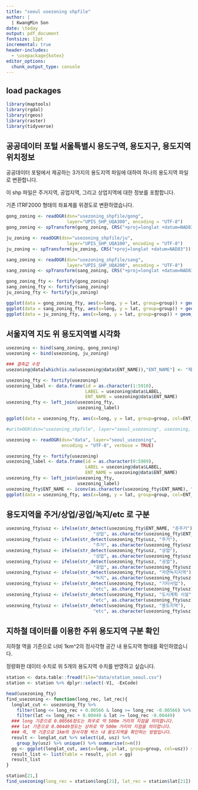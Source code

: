 ```yaml
---
title: "seoul usezoning shpfile"
author: |
  | KwangMin Son
date: \today
output: pdf_document
fontsize: 12pt
incremental: true
header-includes:
  - \usepackage{kotex}
editor_options: 
  chunk_output_type: console
---
```


## load packages
```r
library(maptools)
library(rgdal)
library(rgeos)
library(raster)
library(tidyverse)
```

## **공공데이터 포털 서울특별시 용도구역, 용도지구, 용도지역 위치정보**

공공데이터 포털에서 제공하는 3가지의 용도지역 파일에 대하여 하나의 용도지역 파일로 변환합니다.

이 shp 파일은 주거지역, 공업지역, 그리고 상업지역에 대한 정보를 포함합니다.

기존 ITRF2000 형태의 좌표계를 위경도로 변환하였습니다.

```r
gong_zoning <- readOGR(dsn="usezoning_shpfile/gong",
                       layer="UPIS_SHP_UQA300", encoding = "UTF-8")
gong_zoning <- spTransform(gong_zoning, CRS("+proj=longlat +datum=NAD83"))

ju_zoning <- readOGR(dsn="usezoning_shpfile/ju",
                       layer="UPIS_SHP_UQA100", encoding = "UTF-8")
ju_zoning <- spTransform(ju_zoning, CRS("+proj=longlat +datum=NAD83"))

sang_zoning <- readOGR(dsn="usezoning_shpfile/sang",
                       layer="UPIS_SHP_UQA200", encoding = "UTF-8")
sang_zoning <- spTransform(sang_zoning, CRS("+proj=longlat +datum=NAD83"))

gong_zoning_fty <- fortify(gong_zoning)
sang_zoning_fty <- fortify(sang_zoning)
ju_zoning_fty <- fortify(ju_zoning)

ggplot(data = gong_zoning_fty, aes(x=long, y = lat, group=group)) + geom_path()
ggplot(data = sang_zoning_fty, aes(x=long, y = lat, group=group)) + geom_path()
ggplot(data = ju_zoning_fty, aes(x=long, y = lat, group=group)) + geom_path()
```


## 서울지역 지도 위 용도지역별 시각화
```r
usezoning <- bind(sang_zoning, gong_zoning)
usezoning <- bind(usezoning, ju_zoning)

### 결측값 수정
usezoning@data[which(is.na(usezoning@data$ENT_NAME)),"ENT_NAME"] <- "제1종일반주거지역"

usezoning_fty <- fortify(usezoning)
usezoning_label <- data.frame(id = as.character(1:5910),
                              LABEL = usezoning@data$LABEL,
                              ENT_NAME = usezoning@data$ENT_NAME)
usezoning_fty <- left_join(usezoning_fty,
                           usezoning_label)

ggplot(data = usezoning_fty, aes(x=long, y = lat, group=group, col=ENT_NAME)) + geom_path()

#writeOGR(dsn="usezoning_shpfile", layer="seoul_usezoning", usezoning, driver="ESRI Shapefile")
```

```r
usezoning <- readOGR(dsn="data", layer="seoul_usezoning",
                     encoding = "UTF-8", verbose = TRUE)

usezoning_fty <- fortify(usezoning)
usezoning_label <- data.frame(id = as.character(0:5909),
                              LABEL = usezoning@data$LABEL,
                              ENT_NAME = usezoning@data$ENT_NAME)
usezoning_fty <- left_join(usezoning_fty,
                           usezoning_label)
usezoning_fty$ENT_NAME <- iconv(as.character(usezoning_fty$ENT_NAME), "cp949")
ggplot(data = usezoning_fty, aes(x=long, y = lat, group=group, col=ENT_NAME)) + geom_path()
```


## 용도지역을 주거/상업/공업/녹지/etc 로 구분
```r
usezoning_fty$usz <- ifelse(str_detect(usezoning_fty$ENT_NAME, "준주거"),
                                 "상업", as.character(usezoning_fty$ENT_NAME))
usezoning_fty$usz <- ifelse(str_detect(usezoning_fty$usz, "주거"),
                                 "주거", as.character(usezoning_fty$usz))
usezoning_fty$usz <- ifelse(str_detect(usezoning_fty$usz, "상업"),
                                 "상업", as.character(usezoning_fty$usz))
usezoning_fty$usz <- ifelse(str_detect(usezoning_fty$usz, "공업"),
                                 "공업", as.character(usezoning_fty$usz))
usezoning_fty$usz <- ifelse(str_detect(usezoning_fty$usz, "자연녹지지역"),
                                 "녹지", as.character(usezoning_fty$usz))
usezoning_fty$usz <- ifelse(str_detect(usezoning_fty$usz, "기타사업"),
                                 "etc", as.character(usezoning_fty$usz))
usezoning_fty$usz <- ifelse(str_detect(usezoning_fty$usz, "도시계획 시설"),
                                 "etc", as.character(usezoning_fty$usz))
usezoning_fty$usz <- ifelse(str_detect(usezoning_fty$usz, "용도지역"),
                                 "etc", as.character(usezoning_fty$usz))
```

## 지하철 데이터를 이용한 주위 용도지역 구분 확인

지하철 역을 기준으로 너비 1km^2의 정사각형 공간 내 용도지역 형태를 확인하였습니다.

정량화한 데이터 수치로 위 5개의 용도지역 수치를 반영하고 싶습니다.

```r
station <- data.table::fread(file="data/station_seoul.csv")
station <- station %>% dplyr::select(-V1, -ExCode)

head(usezoning_fty)
find_usezoning <- function(long_rec, lat_rec){
  longlat_cut <- usezoning_fty %>% 
    filter(long <= long_rec + 0.00566 & long >= long_rec -0.00566) %>% 
    filter(lat <= long_rec + 0.00449 & lat >= long_rec -0.00449)
  ### long 기준으로 0.00566정도는 좌우로 약 500m 거리의 지점을 의미합니다.
  ### lat 기준으로 0.00449정도는 상하로 약 500m 거리의 지점을 의미합니다.
  ### 즉, 역 기준으로 1km의 정사각형 박스 내 용도지역을 확인하는 방법입니다.
  result <- longlat_cut %>% select(id, usz) %>% 
    group_by(usz) %>% unique() %>% summarise(n=n())
  gg <- ggplot(longlat_cut, aes(x=long, y=lat, group=group, col=usz)) + geom_path()
  result_list <- list(table = result, plot = gg)
  result_list
}

station[21,]
find_usezoning(long_rec = station$long[21], lat_rec = station$lat[21])
```
